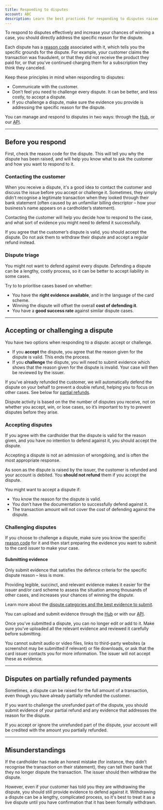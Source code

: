```yaml
---
title: Responding to disputes
account: ABC
description: Learn the best practices for responding to disputes raised against you
---
```



To respond to disputes effectively and increase your chances of winning a case, you should directly address the specific reason for the dispute.

Each dispute has a [reason code](/display/DOCS/Chargeback+codes) associated with it, which tells you the specific grounds for the dispute. For example, your customer claims the transaction was fraudulent, or that they did not receive the product they paid for, or that you’ve continued charging them for a subscription they think they canceled.

Keep these principles in mind when responding to disputes:

*   Communicate with the customer.
*   Don’t feel you need to challenge every dispute. It can be better, and less costly, to accept a dispute.
*   If you challenge a dispute, make sure the evidence you provide is addressing the specific reason for the dispute.

<TipBox>

You can manage and respond to disputes in two ways: through the [Hub](/display/DOCS/Manage+disputes), or our [API](/display/DOCS/Disputes+API).

</TipBox>

---

## Before you respond

First, check the reason code for the dispute. This will tell you why the dispute has been raised, and will help you know what to ask the customer and how you want to respond to it.

### Contacting the customer

When you receive a dispute, it's a good idea to contact the customer and discuss the issue before you accept or challenge it. Sometimes, they simply didn’t recognise a legitimate transaction when they looked through their bank statement (often caused by an unfamiliar billing descriptor – how your business’s name appears on a cardholder’s statement).

Contacting the customer will help you decide how to respond to the case, and what sort of evidence you might need to defend it successfully.

<TipBox variant="info">

If you agree that the customer’s dispute is valid, you should accept the dispute. Do not ask them to withdraw their dispute and accept a regular refund instead.

</TipBox>

### Dispute triage

You might not want to defend against every dispute. Defending a dispute can be a lengthy, costly process, so it can be better to accept liability in some cases.

Try to to prioritise cases based on whether:

*   You have the **right evidence available**, and in the language of the card scheme.
*   Winning the dispute will offset the overall **cost of defending it**.
*   You have a **good success rate** against similar dispute cases.

---

## Accepting or challenging a dispute

You have two options when responding to a dispute: accept or challenge.

*   If you **accept** the dispute, you agree that the reason given for the dispute is valid. This ends the process.
*   If you **challenge** the dispute, you will need to submit evidence which shows that the reason given for the dispute is invalid. Your case will then be reviewed by the issuer.

<TipBox variant="info">

If you’ve already refunded the customer, we will automatically defend the dispute on your behalf to prevent a double refund, helping you to focus on other cases. See below for [partial refunds](#Respondingtodisputes-partialrefunds).

</TipBox>

<TipBox variant="note">

Dispute activity is based on the the number of disputes you receive, not on whether you accept, win, or lose cases, so it’s important to try to prevent disputes before they arise.

</TipBox>

### Accepting disputes

If you agree with the cardholder that the dispute is valid for the reason given, and you have no intention to defend against it, you should accept the dispute.

Accepting a dispute is not an admission of wrongdoing, and is often the most appropriate response.

<TipBox variant="info">

As soon as the dispute is raised by the issuer, the customer is refunded and your account is debited. You **should not refund** them if you accept the dispute.

</TipBox>

You might want to accept a dispute if:

*   You know the reason for the dispute is valid.
*   You don’t have the documentation to successfully defend against it.
*   The transaction amount will not cover the cost of defending against the dispute.

### Challenging disputes

If you choose to challenge a dispute, make sure you know the specific [reason code](/display/DOCS/Chargeback+codes) for it and then start preparing the evidence you want to submit to the card issuer to make your case.

#### Submitting evidence

Only submit evidence that satisfies the defence criteria for the specific dispute reason – less is more.

Providing legible, succinct, and relevant evidence makes it easier for the issuer and/or card scheme to assess the situation among thousands of other cases, and increases your chances of winning the dispute.

Learn more about the [dispute categories and the best evidence to submit](/display/DOCS/Dispute+reasons+and+recommended+evidence).

<TipBox>

You can upload and submit evidence through the [Hub](/display/DOCS/Manage+disputes) or with our [API](/display/DOCS/Disputes+API).

</TipBox>

<TipBox variant="info">

Once you’ve submitted a dispute, you can no longer edit or add to it. Make sure you’ve uploaded all the relevant evidence and reviewed it carefully before submitting.

</TipBox>

<TipBox variant="note">

You cannot submit audio or video files, links to third-party websites (a screenshot may be submitted if relevant) or file downloads, or ask that the card issuer contacts you for more information. The issuer will not accept these as evidence.

</TipBox>

---

## Disputes on partially refunded payments

Sometimes, a dispute can be raised for the full amount of a transaction, even though you have already partially refunded the customer.

If you want to challenge the unrefunded part of the dispute, you should submit evidence of your partial refund and any evidence that addresses the reason for the dispute.

If you accept or ignore the unrefunded part of the dispute, your account will be credited with the amount you partially refunded.

---

## Misunderstandings

If the cardholder has made an honest mistake (for instance, they didn’t recognise the transaction on their statement), they can tell their bank that they no longer dispute the transaction. The issuer should then withdraw the dispute.

However, even if your customer has told you they are withdrawing the dispute, you should still provide evidence to defend against it. Withdrawing a dispute can be a lengthy, complicated process, so it's best to treat it as a live dispute until you have confirmation that it has been formally withdrawn.
